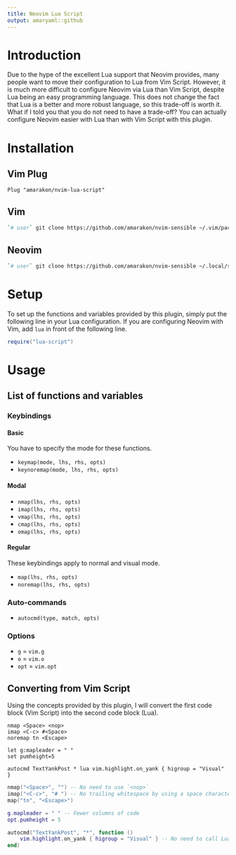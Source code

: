 ```yaml
---
title: Neovim Lua Script
output: amaryaml::github
---
```


# Introduction

Due to the hype of the excellent Lua support that Neovim provides, many people
want to move their configuration to Lua from Vim Script.
However, it is much more difficult to configure Neovim via Lua than Vim Script,
despite Lua being an easy programming language.
This does not change the fact that Lua is a better and more robust language, so
this trade-off is worth it.
What if I told you that you do not need to have a trade-off?
You can actually configure Neovim easier with Lua than with Vim Script with this
plugin.

# Installation

## Vim Plug

```vim
Plug "amarakon/nvim-lua-script"
```

## Vim

```sh
`# user` git clone https://github.com/amarakon/nvim-sensible ~/.vim/pack/vendor/start/nvim-sensible
```

## Neovim

```sh
`# user` git clone https://github.com/amarakon/nvim-sensible ~/.local/share/nvim/site/pack/default/start/nvim-sensible
```

# Setup

To set up the functions and variables provided by this plugin, simply put the
following line in your Lua configuration.
If you are configuring Neovim with Vim, add `lua` in front of the following
line.

```lua
require("lua-script")
```

# Usage

## List of functions and variables

### Keybindings

#### Basic

You have to specify the mode for these functions.

- `keymap(mode, lhs, rhs, opts)`
- `keynoremap(mode, lhs, rhs, opts)`

#### Modal

- `nmap(lhs, rhs, opts)`
- `imap(lhs, rhs, opts)`
- `vmap(lhs, rhs, opts)`
- `cmap(lhs, rhs, opts)`
- `omap(lhs, rhs, opts)`

#### Regular

These keybindings apply to normal and visual mode.

- `map(lhs, rhs, opts)`
- `noremap(lhs, rhs, opts)`

### Auto-commands

- `autocmd(type, match, opts)`

### Options

- `g` = `vim.g`
- `o` = `vim.o`
- `opt` = `vim.opt`

## Converting from Vim Script

Using the concepts provided by this plugin, I will convert the first code block
(Vim Script) into the second code block (Lua).

```vim
nmap <Space> <nop>
imap <C-c> #<Space>
noremap tn <Escape>

let g:mapleader = " "
set pumheight=5

autocmd TextYankPost * lua vim.highlight.on_yank { higroup = "Visual" }
```

```lua
nmap("<Space>", "") -- No need to use `<nop>`
imap("<C-c>", "# ") -- No trailing whitespace by using a space character
map("tn", "<Escape>")

g.mapleader = " " -- Fewer columns of code
opt.pumheight = 5

autocmd("TextYankPost", "*", function ()
	vim.highlight.on_yank { higroup = "Visual" } -- No need to call Lua from Vim
end)
```
